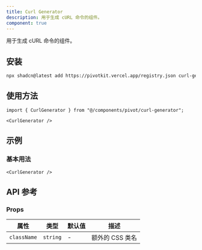 ```yaml
---
title: Curl Generator
description: 用于生成 cURL 命令的组件。
component: true
---
```


用于生成 cURL 命令的组件。

<ComponentPreview name="curl-generator-demo" />

## 安装

```bash
npx shadcn@latest add https://pivotkit.vercel.app/registry.json curl-generator
```

## 使用方法

```tsx
import { CurlGenerator } from "@/components/pivot/curl-generator";
```

```tsx
<CurlGenerator />
```

## 示例

### 基本用法

```tsx
<CurlGenerator />
```

## API 参考

### Props

| 属性        | 类型     | 默认值 | 描述            |
| ----------- | -------- | ------ | --------------- |
| `className` | `string` | -      | 额外的 CSS 类名 |

